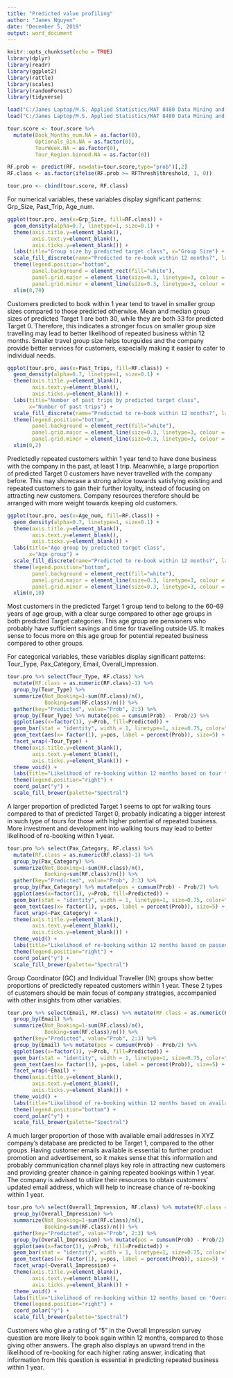 ---
title: "Predicted value profiling"
author: "James Nguyen"
date: "December 5, 2019"
output: word_document
---

```{r setup, include=FALSE}
knitr::opts_chunk$set(echo = TRUE)
library(dplyr)
library(readr)
library(ggplot2)
library(rattle)
library(scales)
library(randomForest)
library(tidyverse)
```

```{r, echo=F, results=F, message=F}
load("C:/James Laptop/M.S. Applied Statistics/MAT 8480 Data Mining and Analytics - Dr. Zhang/Project/Phase 2/scoring.cleaned.Faith.RData")
load("C:/James Laptop/M.S. Applied Statistics/MAT 8480 Data Mining and Analytics - Dr. Zhang/Project/Phase 2/RF.Final.Faith.RData")

tour.score <- tour.score %>%
  mutate(Book_Months_num.NA = as.factor(0),
         Optionals_Bin.NA = as.factor(0),
         TourWeek.NA = as.factor(0),
         Tour_Region.binned.NA = as.factor(0))

RF.prob <- predict(RF, newdata=tour.score,type="prob")[,2]
RF.class <- as.factor(ifelse(RF.prob >= RFThresh$threshold, 1, 0))

tour.pro <- cbind(tour.score, RF.class)
```

For numerical variables, these variables display significant patterns: Grp_Size, Past_Trip, Age_num.

```{r}
ggplot(tour.pro, aes(x=Grp_Size, fill=RF.class)) + 
  geom_density(alpha=0.7, linetype=1, size=0.1) + 
  theme(axis.title.y=element_blank(), 
        axis.text.y=element_blank(), 
        axis.ticks.y=element_blank()) +
  labs(title="Group size by predicted target class", x="Group Size") +
  scale_fill_discrete(name="Predicted to re-book within 12 months?", labels=c("No", "Yes")) +
  theme(legend.position="bottom",
        panel.background = element_rect(fill="white"),
        panel.grid.major = element_line(size=0.3, linetype=3, colour = "#8B8B8B"), 
        panel.grid.minor = element_line(size=0.3, linetype=3, colour = "#8B8B8B")) +
  xlim(0,70)
```

Customers predicted to book within 1 year tend to travel in smaller group sizes compared to those predicted otherwise. Mean and median group sizes of predicted Target 1 are both 30, while they are both 33 for predicted Target 0. Therefore, this indicates a stronger focus on smaller group size travelling may lead to better likelihood of repeated business within 12 months. Smaller travel group size helps tourguides and the company provide better services for customers, especially making it easier to cater to individual needs. 


```{r}
ggplot(tour.pro, aes(x=Past_Trips, fill=RF.class)) + 
  geom_density(alpha=0.7, linetype=1, size=0.1) + 
  theme(axis.title.y=element_blank(), 
        axis.text.y=element_blank(), 
        axis.ticks.y=element_blank()) +
  labs(title="Number of past trips by predicted target class", 
       x="Number of past trips") +
  scale_fill_discrete(name="Predicted to re-book within 12 months?", labels=c("No", "Yes")) +
  theme(legend.position="bottom",
        panel.background = element_rect(fill="white"),
        panel.grid.major = element_line(size=0.3, linetype=3, colour = "#8B8B8B"), 
        panel.grid.minor = element_line(size=0.3, linetype=3, colour = "#8B8B8B")) +
  xlim(0,2)
```

Predictedly repeated customers within 1 year tend to have done business with the company in the past, at least 1 trip. Meanwhile, a large proportion of predicted Target 0 customers have never travelled with the company before. This may showcase a strong advice towards satisfying existing and repeated customers to gain their further loyalty, instead of focusing on attracting new customers. Company resources therefore should be arranged with more weight towards keeping old customers.

```{r}
ggplot(tour.pro, aes(x=Age_num, fill=RF.class)) + 
  geom_density(alpha=0.7, linetype=1, size=0.1) + 
  theme(axis.title.y=element_blank(), 
        axis.text.y=element_blank(), 
        axis.ticks.y=element_blank()) +
  labs(title="Age group by predicted target class", 
       x="Age group") +
  scale_fill_discrete(name="Predicted to re-book within 12 months?", labels=c("No", "Yes")) +
  theme(legend.position="bottom",
        panel.background = element_rect(fill="white"),
        panel.grid.major = element_line(size=0.3, linetype=3, colour = "#8B8B8B"), 
        panel.grid.minor = element_line(size=0.3, linetype=3, colour = "#8B8B8B")) +
  xlim(0,10)
```

Most customers in the predicted Target 1 group tend to belong to the 60-69 years of age group, with a clear surge compared to other age groups in both predicted Target categories. This age group are pensioners who probably have sufficient savings and time for travelling outside US. It makes sense to focus more on this age group for potential repeated business compared to other groups.


For categorical variables, these variables display significant patterns: Tour_Type, Pax_Category, Email, Overall_Impression.

```{r, fig.width=8}
tour.pro %>% select(Tour_Type, RF.class) %>% 
  mutate(RF.class = as.numeric(RF.class)-1) %>% 
  group_by(Tour_Type) %>% 
  summarize(Not_Booking=1-sum(RF.class)/n(), 
            Booking=sum(RF.class)/n()) %>% 
  gather(key="Predicted", value="Prob", 2:3) %>%
  group_by(Tour_Type) %>% mutate(pos = cumsum(Prob) - Prob/2) %>% 
  ggplot(aes(x=factor(1), y=Prob, fill=Predicted)) +
  geom_bar(stat = "identity", width = 1, linetype=1, size=0.75, color="black") +
  geom_text(aes(x= factor(1), y=pos, label = percent(Prob)), size=5) +
  facet_wrap(~Tour_Type) +
  theme(axis.title.y=element_blank(), 
        axis.text.y=element_blank(), 
        axis.ticks.y=element_blank()) +
  theme_void() +
  labs(title="Likelihood of re-booking within 12 months based on tour types") +
  theme(legend.position="right") +
  coord_polar("y") +
  scale_fill_brewer(palette="Spectral")
```

A larger proportion of predicted Target 1 seems to opt for walking tours compared to that of predicted Target 0, probably indicating a bigger interest in such type of tours for those with higher potential of repeated business. More investment and development into walking tours may lead to better likelihood of re-booking within 1 year.

```{r, fig.width=8}
tour.pro %>% select(Pax_Category, RF.class) %>% 
  mutate(RF.class = as.numeric(RF.class)-1) %>% 
  group_by(Pax_Category) %>% 
  summarize(Not_Booking=1-sum(RF.class)/n(), 
            Booking=sum(RF.class)/n()) %>% 
  gather(key="Predicted", value="Prob", 2:3) %>%
  group_by(Pax_Category) %>% mutate(pos = cumsum(Prob) - Prob/2) %>% 
  ggplot(aes(x=factor(1), y=Prob, fill=Predicted)) +
  geom_bar(stat = "identity", width = 1, linetype=1, size=0.75, color="black") +
  geom_text(aes(x= factor(1), y=pos, label = percent(Prob)), size=5) +
  facet_wrap(~Pax_Category) +
  theme(axis.title.y=element_blank(), 
        axis.text.y=element_blank(), 
        axis.ticks.y=element_blank()) +
  theme_void() +
  labs(title="Likelihood of re-booking within 12 months based on passenger types") +
  theme(legend.position="right") +
  coord_polar("y") +
  scale_fill_brewer(palette="Spectral")
```

Group Coordinator (GC) and Individual Traveller (IN) groups show better proportions of predictedly repeated customers within 1 year. These 2 types of customers should be main focus of company strategies, accompanied with other insights from other variables.

```{r, fig.width=7, fig.height=4}
tour.pro %>% select(Email, RF.class) %>% mutate(RF.class = as.numeric(RF.class)-1) %>% 
  group_by(Email) %>% 
  summarize(Not_Booking=1-sum(RF.class)/n(), 
            Booking=sum(RF.class)/n()) %>% 
  gather(key="Predicted", value="Prob", 2:3) %>%
  group_by(Email) %>% mutate(pos = cumsum(Prob) - Prob/2) %>% 
  ggplot(aes(x=factor(1), y=Prob, fill=Predicted)) +
  geom_bar(stat = "identity", width = 1, linetype=1, size=0.75, color="black") +
  geom_text(aes(x= factor(1), y=pos, label = percent(Prob)), size=5) +
  facet_wrap(~Email) +
  theme(axis.title.y=element_blank(), 
        axis.text.y=element_blank(), 
        axis.ticks.y=element_blank()) +
  theme_void() +
  labs(title="Likelihood of re-booking within 12 months based on availability of emails") +
  theme(legend.position="bottom") +
  coord_polar("y") +
  scale_fill_brewer(palette="Spectral")
```

A much larger proportion of those with available email addresses in XYZ company's database are predicted to be Target 1, compared to the other groups. Having customer emails available is essential to further product promotion and advertisement, so it makes sense that this information and probably communication channel plays key role in attracting new customers and providing greater chance in gaining repeated bookings within 1 year. The company is advised to utilize their resources to obtain customers' updated email address, which will help to increase chance of re-booking within 1 year.

```{r, fig.width=8}
tour.pro %>% select(Overall_Impression, RF.class) %>% mutate(RF.class = as.numeric(RF.class)-1) %>% 
  group_by(Overall_Impression) %>% 
  summarize(Not_Booking=1-sum(RF.class)/n(), 
            Booking=sum(RF.class)/n()) %>% 
  gather(key="Predicted", value="Prob", 2:3) %>%
  group_by(Overall_Impression) %>% mutate(pos = cumsum(Prob) - Prob/2) %>% 
  ggplot(aes(x=factor(1), y=Prob, fill=Predicted)) +
  geom_bar(stat = "identity", width = 1, linetype=1, size=0.75, color="black") +
  geom_text(aes(x= factor(1), y=pos, label = percent(Prob)), size=5) +
  facet_wrap(~Overall_Impression) +
  theme(axis.title.y=element_blank(), 
        axis.text.y=element_blank(), 
        axis.ticks.y=element_blank()) +
  theme_void() +
  labs(title="Likelihood of re-booking within 12 months based on 'Overall Impression' rating") +
  theme(legend.position="right") +
  coord_polar("y") +
  scale_fill_brewer(palette="Spectral")
```

Customers who give a rating of "5" in the Overall Impression survey question are more likely to book again within 12 months, compared to those giving other answers. The graph also displays an upward trend in the likelihood of re-booking for each higher rating answer, indicating that information from this question is essential in predicting repeated business within 1 year.
